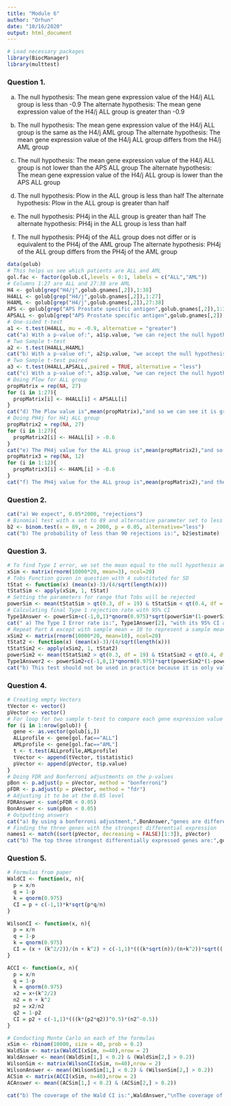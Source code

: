 ---
title: "Module 6"
author: "Orhun"
date: "10/16/2020"
output: html_document
---
```{r Question 1 setup, include = FALSE}
# Load necessary packages
library(BiocManager)
library(multtest)
```

### Question 1.

a) The null hypothesis: The mean gene expression value of the H4/j ALL group is less than -0.9
The alternate hypothesis: The mean gene expression value of the H4/j ALL group is greater than -0.9

b) The null hypothesis: The mean gene expression value of the H4/j ALL group is the same as the H4/j AML group
The alternate hypothesis: The mean gene expression value of the H4/j ALL group differs from the H4/j AML group

c) The null hypothesis: The mean gene expression value of the H4/j ALL group is not lower than the APS ALL group
The alternate hypothesis: The mean gene expression value of the H4/j ALL group is lower than the APS ALL group

d) The null hypothesis: Plow in the ALL group is less than half
The alternate hypothesis: Plow in the ALL group is greater than half

e) The null hypothesis: PH4j in the ALL group is greater than half
The alternate hypothesis: PH4j in the ALL group is less than half

f) The null hypothesis: PH4j of the ALL group does not differ or is equivalent to the PH4j of the AML group
The alternate hypothesis: PH4j of the ALL group differs from the PH4j of the AML group

```{r Question 1, echo = FALSE, warning = FALSE, comment = NA}
data(golub)
# This helps us see which patients are ALL and AML
gol.fac <- factor(golub.cl,levels = 0:1, labels = c("ALL","AML"))
# Columns 1:27 are ALL and 27:38 are AML
H4 <- golub[grep("H4/j",golub.gnames[,2]),1:38]
H4ALL <- golub[grep("H4/j",golub.gnames[,2]),1:27]
H4AML <- golub[grep("H4/j",golub.gnames[,2]),27:38]
APS <- golub[grep("APS Prostate specific antigen",golub.gnames[,2]),1:38]
APSALL <- golub[grep("APS Prostate specific antigen",golub.gnames[,2]),1:27]
# One-sided t-test
a1 <- t.test(H4ALL, mu = -0.9, alternative = "greater")
cat("a) With a p-value of:", a1$p.value, "we can reject the null hypothesis.")
# Two Sample t-test
a2 <- t.test(H4ALL,H4AML)
cat("b) With a p-value of:", a2$p.value, "we accept the null hypothesis.")
# Two Sample t-test paired
a3 <- t.test(H4ALL,APSALL,,paired = TRUE, alternative = "less")
cat("c) With a p-value of:", a3$p.value, "we can reject the null hypothesis.")
# Doing Plow for ALL group
propMatrix = rep(NA, 27)
for (i in 1:27){
  propMatrix[i] <- H4ALL[i] < APSALL[i]
}
cat("d) The Plow value is",mean(propMatrix),"and so we can see it is greater than half and it agrees with part C as both show that H4/j ALL expression is lower than the APS ALL expression.")
# Doing PH4j for H4j ALL group
propMatrix2 = rep(NA, 27)
for (i in 1:27){
  propMatrix2[i] <- H4ALL[i] > -0.6
}
cat("e) The PH4j value for the ALL group is",mean(propMatrix2),"and so we can see it is less than half.")
propMatrix3 = rep(NA, 12)
for (i in 1:12){
  propMatrix3[i] <- H4AML[i] > -0.6
}
cat("f) The PH4j value for the ALL group is",mean(propMatrix2),"and the PH4j value for the AML group is",mean(propMatrix3),"and so we can see that the two proportions differ.")
```
### Question 2.
```{r Question 2, echo = FALSE, warning = FALSE, comment = NA}
cat("a) We expect", 0.05*2000, "rejections")
# Binomial test with x set to 89 and alternative parameter set to less
b2 <- binom.test(x = 89, n = 2000, p = 0.05, alternative="less")
cat("b) The probability of less than 90 rejections is:", b2$estimate)
```
### Question 3.
```{r Question 3, echo = FALSE, warning = FALSE, comment = NA}
# To find Type I error, we set the mean equal to the null hypothesis and do Monte Carlo
xSim <- matrix(rnorm(10000*20, mean=3), ncol=20)
# Tobs Function given in question with 4 substituted for SD
tStat <- function(x) (mean(x)-3)/(4/sqrt(length(x)))
tStatSim <- apply(xSim, 1, tStat)
# Setting the parameters for range that Tobs will be rejected
powerSim <- mean(tStatSim > qt(0.3, df = 19) & tStatSim < qt(0.4, df = 19))
# Calculating final Type 1 rejection rate with 95% CI
Type1Answer <- powerSim+c(-1,0,1)*qnorm(0.975)*sqrt(powerSim*(1-powerSim)/10000) 
cat(" a) The Type I Error rate is:", Type1Answer[2], "with its 95% CI as:", Type1Answer[1],Type1Answer[3],"\n Therefore, this test can be considered valid because it is close to the alpha value of 0.1")
# Repeat Part A except with sample mean = 10 to represent a sample mean that is far away from the actual mean
xSim2 <- matrix(rnorm(10000*20, mean=10), ncol=20)
tStat2 <- function(x) (mean(x)-3)/(4/sqrt(length(x)))
tStatSim2 <- apply(xSim2, 1, tStat2)
powerSim2 <- mean(tStatSim2 > qt(0.3, df = 19) & tStatSim2 < qt(0.4, df = 19))
Type1Answer2 <- powerSim2+c(-1,0,1)*qnorm(0.975)*sqrt(powerSim2*(1-powerSim2)/10000) 
cat("b) This test should not be used in practice because it is only valid when the sample mean is close to the actual mean as in part A. But doing the same monte carlo simulation with a sample mean of 10 to represent a sample mean that is far away from the actual mean, we get", Type1Answer2[2],"\nThis shows that the power goes to 0 as the sample mean goes farther away from the actual mean, and so it would not be particularly useful in real applications.")
```
### Question 4.
```{r Question 4, echo = FALSE, warning = FALSE, comment = NA}
# Creating empty Vectors
tVector <- vector()
pVector <- vector()
# For loop for two sample t-test to compare each gene expression value in ALL and AML group
for (i in 1:nrow(golub)) {
  gene <- as.vector(golub[i,])
  ALLprofile <- gene[gol.fac=="ALL"]
  AMLprofile <- gene[gol.fac=="AML"]
  t <- t.test(ALLprofile,AMLprofile)
  tVector <- append(tVector, t$statistic)
  pVector <- append(pVector, t$p.value)
}
# Doing FDR and Bonferroni adjustments on the p-values
pBon <- p.adjust(p = pVector, method = "bonferroni")
pFDR <- p.adjust(p = pVector, method = "fdr")
# Adjusting it to be at the 0.05 level
FDRAnswer <- sum(pFDR < 0.05)
BonAnswer <- sum(pBon < 0.05)
# Outputting answers
cat("a) By using a bonferroni adjustment,",BonAnswer,"genes are differentially expressed.","\n Using a FDR adjustment,",FDRAnswer,"genes are differentially expressed.")
# Finding the three genes with the strongest differential expression
names1 <- match((sort(pVector, decreasing = FALSE)[1:3]), pVector)
cat("b) The top three strongest differentially expressed genes are:",golub.gnames[names1[1],2],",",golub.gnames[names1[2],2],",",golub.gnames[names1[3],2])
```

### Question 5.
```{r Question 5, echo = FALSE, warning = FALSE, comment = NA}
# Formulas from paper
WaldCI <- function(x, n){
  p = x/n
  q = 1-p
  k = qnorm(0.975)
  CI = p + c(-1,1)*k*sqrt(p*q/n)
}

WilsonCI <- function(x, n){
  p = x/n
  q = 1-p
  k = qnorm(0.975)
  CI = (x + (k^2/2))/(n + k^2) + c(-1,1)*(((k*sqrt(n))/(n+k^2))*sqrt(((p*q) + ((k^2)/(4*n)))))
}

ACCI <- function(x, n){
  p = x/n
  q = 1-p
  k = qnorm(0.975)
  x2 = x+(k^2/2)
  n2 = n + k^2 
  p2 = x2/n2
  q2 = 1-p2
  CI = p2 + c(-1,1)*(((k*(p2*q2))^0.5)*(n2^-0.5))
}

# Conducting Monte Carlo on each of the formulas
xSim <- rbinom(10000, size = 40, prob = 0.2)
WaldSim <- matrix(WaldCI(xSim, n=40),nrow = 2)
WaldAnswer <- mean((WaldSim[1,] < 0.2) & (WaldSim[2,] > 0.2)) 
WilsonSim <- matrix(WilsonCI(xSim, n=40),nrow = 2)
WilsonAnswer <- mean((WilsonSim[1,] < 0.2) & (WilsonSim[2,] > 0.2)) 
ACSim <- matrix(ACCI(xSim, n=40),nrow = 2)
ACAnswer <- mean((ACSim[1,] < 0.2) & (ACSim[2,] > 0.2)) 

cat("b) The coverage of the Wald CI is:",WaldAnswer,"\nThe coverage of the Wilson CI is:",WilsonAnswer,"\nThe coverage of the Agresti-Coull CI is:",ACAnswer)

```



